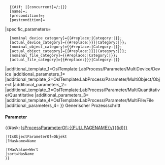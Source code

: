 <includeonly>{{OslTemplate:LabProcess/Step
|id={{{id|}}}
|name={{{name|}}}
|required={{{required|}}}
|predecessor={{{predecessor|}}}
|concurrent={{{concurrent|}}}
|input_objects={{{input_objects|}}}
|output_objects={{{output_objects|}}}
|link_type={{{link_type|}}}
|popup={{{popup|}}}
|purge={{{purge|}}}
|form=LabProcess/Steps/Generic
|specific_template=OslTemplate:LabProcess/Steps/Generic/Subpage
|parameters=
   {{#if: {{{predecessor|}}}|[predecessor]={{FULLPAGENAME}}/{{{predecessor}}};|}}
   {{#if: {{{concurrent|}}}|[concurrent]={{FULLPAGENAME}}/{{{concurrent}}};|}}
   [name]={{{name|}}};
   [precondition]={{{precondition|}}};
   [postcondition]={{{postcondition|}}}
|specific_parameters=
   [nominal_device_category]={{#replace:{{{nominal_device_category|Category:Device}}}|Category:|}}; <!-- Tree input expects no namespace -->
   [actual_device_category]={{#replace:{{{actual_device_category|{{{nominal_device_category|Category:Device}}}}}}|Category:|}}; <!-- Tree input expects no namespace -->
   [nominal_object_category]={{#replace:{{{nominal_object_category|Category:Object}}}|Category:|}}; <!-- Tree input expects no namespace -->
   [actual_object_category]={{#replace:{{{actual_object_category|{{{nominal_object_category|Category:Object}}}}}}|Category:|}}; <!-- Tree input expects no namespace -->
   [nominal_file_category]={{#replace:{{{nominal_file_category|Category:File}}}|Category:|}}; <!-- Tree input expects no namespace -->
   [actual_file_category]={{#replace:{{{actual_file_category|{{{nominal_file_category|Category:File}}}}}}|Category:|}} <!-- Tree input expects no namespace -->
|additional_template_1=OslTemplate:LabProcess/Parameter/MultiDevice/Device
|additional_parameters_1={{{devices|}}}
|additional_template_2=OslTemplate:LabProcess/Parameter/MultiObject/Object
|additional_parameters_2={{{objects|}}}
|additional_template_3=OslTemplate:LabProcess/Parameter/MultiQuantitative/Quantitative
|additional_parameters_3={{{quantitatives|}}}
|additional_template_4=OslTemplate:LabProcess/Parameter/MultiFile/File
|additional_parameters_4={{{files|}}}
}}<!-- BESCHREIBUNG (Dubliziert in Seitenvorlage) -->
Generischer Prozessschritt
{{{description|}}}

====Parameter====
{{#ask: [[IsProcessParameterOf::{{FULLPAGENAME}}/{{{id}}}]]
<!--  |?IsProcessParameterOf=Prozess -->
 |?IsObjectParameterOf=Objekt
 |?HasName=Name
<!--  |?IsInstanceOf=Typ
 |?HasProperty=Attribut -->
 |?HasValue=Wert
 |sort=HasName
 }}
</includeonly>
<noinclude>
</noinclude>
